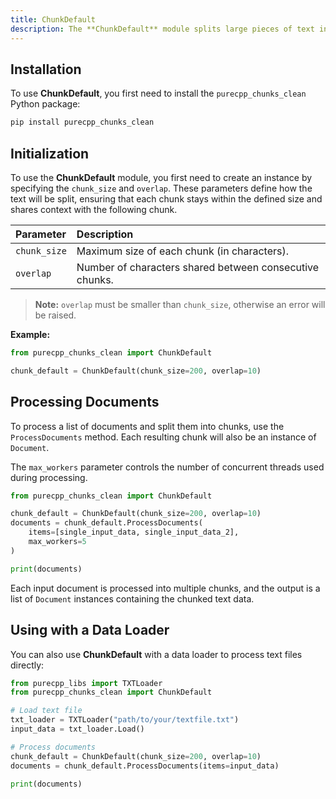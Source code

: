 ```yaml
---
title: ChunkDefault
description: The **ChunkDefault** module splits large pieces of text into manageable chunks, using overlap to maintain context between segments. This is particularly useful in **Retrieval-Augmented Generation (RAG)** pipelines and other text processing tasks where continuity matters.
---
```


## Installation
To use **ChunkDefault**, you first need to install the `purecpp_chunks_clean` Python package:

```bash
pip install purecpp_chunks_clean
```

## Initialization

To use the **ChunkDefault** module, you first need to create an instance by specifying the `chunk_size` and `overlap`. These parameters define how the text will be split, ensuring that each chunk stays within the defined size and shares context with the following chunk.

| Parameter     | Description                                               |
|:---------------|:-----------------------------------------------------------|
| `chunk_size`| Maximum size of each chunk (in characters).                |
| `overlap`   | Number of characters shared between consecutive chunks.    |

> **Note:** `overlap` must be smaller than `chunk_size`, otherwise an error will be raised.

**Example:**
```python
from purecpp_chunks_clean import ChunkDefault

chunk_default = ChunkDefault(chunk_size=200, overlap=10)
```

## Processing Documents

To process a list of documents and split them into chunks, use the `ProcessDocuments` method. Each resulting chunk will also be an instance of `Document`.

The `max_workers` parameter controls the number of concurrent threads used during processing.

```python
from purecpp_chunks_clean import ChunkDefault

chunk_default = ChunkDefault(chunk_size=200, overlap=10)
documents = chunk_default.ProcessDocuments(
    items=[single_input_data, single_input_data_2],
    max_workers=5
)

print(documents)
```

Each input document is processed into multiple chunks, and the output is a list of `Document` instances containing the chunked text data.

## Using with a Data Loader

You can also use **ChunkDefault** with a data loader to process text files directly:

```python
from purecpp_libs import TXTLoader
from purecpp_chunks_clean import ChunkDefault

# Load text file
txt_loader = TXTLoader("path/to/your/textfile.txt")
input_data = txt_loader.Load()

# Process documents
chunk_default = ChunkDefault(chunk_size=200, overlap=10)
documents = chunk_default.ProcessDocuments(items=input_data)

print(documents)
```

